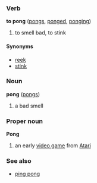 ===Verb===
'''to pong''' ([[pongs]], [[ponged]], [[ponging]])

# to smell bad, to stink

====Synonyms====
*[[reek]]
*[[stink]]

===Noun===
'''pong''' ([[pongs]])

# a bad smell

===Proper noun===
'''Pong'''

# an early [[video game]] from [[Atari]]

===See also===
*[[ping pong]]